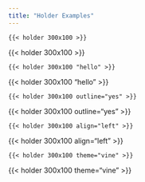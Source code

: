 ```yaml
---
title: "Holder Examples"
---
```


::: {layout-ncol="2"}


```{shortcodes="false"}
{{< holder 300x100 >}}
```

{{< holder 300x100 >}}

```{shortcodes="false"}
{{< holder 300x100 "hello" >}}
```

{{< holder 300x100 "hello" >}}

```{shortcodes="false"}
{{< holder 300x100 outline="yes" >}}
```

{{< holder 300x100 outline="yes" >}}

```{shortcodes="false"}
{{< holder 300x100 align="left" >}}
```

{{< holder 300x100 align="left" >}}

```{shortcodes="false"}
{{< holder 300x100 theme="vine" >}}
```

{{< holder 300x100 theme="vine" >}}

:::
